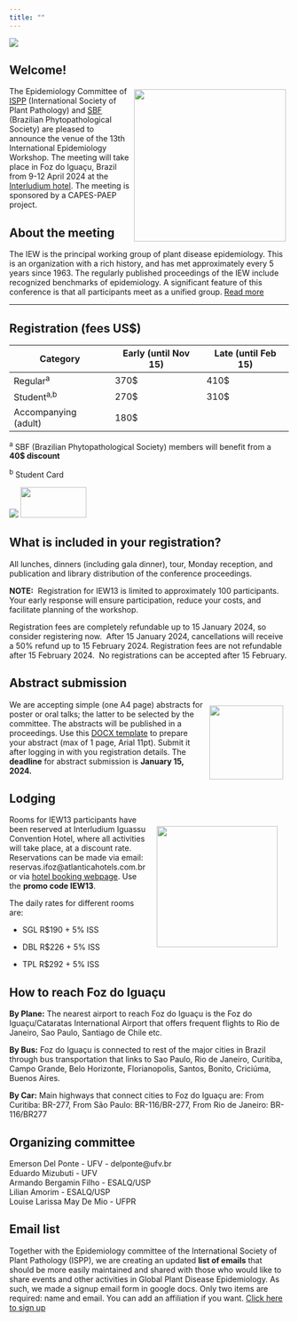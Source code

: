 ```yaml
---
title: ""
---
```


![](figs/iew13f.png)

## Welcome!

![](figs/logos_apoio.png){style="margin:5px; float: right" width="274"}

The Epidemiology Committee of [ISPP](https://www.isppweb.org/) (International Society of Plant Pathology) and [SBF](http://www.sbfitopatologia.org.br) (Brazilian Phytopathological Society) are pleased to announce the venue of the 13th International Epidemiology Workshop. The meeting will take place in Foz do Iguaçu, Brazil from 9-12 April 2024 at the [Interludium hotel](https://interludiumhotel.com/). The meeting is sponsored by a CAPES-PAEP project.

## About the meeting

The IEW is the principal working group of plant disease epidemiology. This is an organization with a rich history, and has met approximately every 5 years since 1963. The regularly published proceedings of the IEW include recognized benchmarks of epidemiology. A significant feature of this conference is that all participants meet as a unified group. [Read more](about.html)

------------------------------------------------------------------------

## Registration (fees US\$)

| Category             | Early (until Nov 15) | Late (until Feb 15) |
|----------------------|----------------------|---------------------|
| Regular^a^           | 370\$                | 410\$               |
| Student^a,b^         | 270\$                | 310\$               |
| Accompanying (adult) | 180\$                |                     |

^a^ SBF (Brazilian Phytopathological Society) members will benefit from a **40\$ discount**

^b^ Student Card

[![](figs/register.png)](https://e3sys.com.br/iew13/) [![](figs/login.png){width="119" height="55"}](https://e3sys.com.br/iew13/access)

## What is included in your registration?

All lunches, dinners (including gala dinner), tour, Monday reception, and publication and library distribution of the conference proceedings.

**NOTE:**  Registration for IEW13 is limited to approximately 100 participants. Your early response will ensure participation, reduce your costs, and facilitate planning of the workshop.

Registration fees are completely refundable up to 15 January 2024, so consider registering now.  After 15 January 2024, cancellations will receive a 50% refund up to 15 February 2024. Registration fees are not refundable after 15 February 2024.  No registrations can be accepted after 15 February.

## Abstract submission

[![](figs/abstract.png){style="float: right; margin: 10px" width="133"}](https://e3sys.com.br/iew13/access)We are accepting simple (one A4 page) abstracts for poster or oral talks; the latter to be selected by the committee. The abstracts will be published in a proceedings. Use this [DOCX template](sample_abstract_IEW13.docx) to prepare your abstract (max of 1 page, Arial 11pt). Submit it after logging in with you registration details. The **deadline** for abstract submission is **January 15, 2024.**

## Lodging

![](figs/interludium.jpg){style="float: right; margin: 20px" width="218"}Rooms for IEW13 participants have been reserved at Interludium Iguassu Convention Hotel, where all activities will take place, at a discount rate. Reservations can be made via email: reservas.ifoz\@atlanticahotels.com.br or via [hotel booking webpage](https://atlantica.letsbook.com.br/reserva/busca?_ga=2.20310139.272677194.1698155632-386514168.1696963258&_rt=271101696963258624-799801698155632157-1698155634563&_gl=1*16rtg77*_gcl_au*MTM5MDk5MjQyMi4xNjk2OTYzMjU4*_ga*Mzg2NTE0MTY4LjE2OTY5NjMyNTg.*_ga_3Y7XCB2H9D*MTY5ODE1NTYzMi4yLjAuMTY5ODE1NTYzMi42MC4wLjA.&&codigoHotel=200&idioma=en-US). Use the **promo code IEW13**.

The daily rates for different rooms are:

-   SGL R\$190 + 5% ISS

-   DBL R\$226 + 5% ISS

-   TPL R\$292 + 5% ISS

## How to reach Foz do Iguaçu

**By Plane:** The nearest airport to reach Foz do Iguaçu is the Foz do Iguaçu/Cataratas International Airport that offers frequent flights to Rio de Janeiro, Sao Paulo, Santiago de Chile etc.

**By Bus:** Foz do Iguaçu is connected to rest of the major cities in Brazil through bus transportation that links to Sao Paulo, Rio de Janeiro, Curitiba, Campo Grande, Belo Horizonte, Florianopolis, Santos, Bonito, Criciúma, Buenos Aires.

**By Car:** Main highways that connect cities to Foz do Iguaçu are: From Curitiba: BR-277, From São Paulo: BR-116/BR-277, From Rio de Janeiro: BR-116/BR277

## Organizing committee

Emerson Del Ponte - UFV - delponte\@ufv.br\
Eduardo Mizubuti - UFV\
Armando Bergamin Filho - ESALQ/USP\
Lilian Amorim - ESALQ/USP\
Louise Larissa May De Mio - UFPR

## Email list

Together with the Epidemiology committee of the International Society of Plant Pathology (ISPP), we are creating an updated **list of emails** that should be more easily maintained and shared with those who would like to share events and other activities in Global Plant Disease Epidemiology. As such, we made a signup email form in google docs. Only two items are required: name and email. You can add an affiliation if you want. [Click here to sign up](https://docs.google.com/forms/d/e/1FAIpQLSeXmc11403Uv4pU5V-LuBvsNa1ljVdDn3r704KdKvqAdFhuTQ/viewform)\
